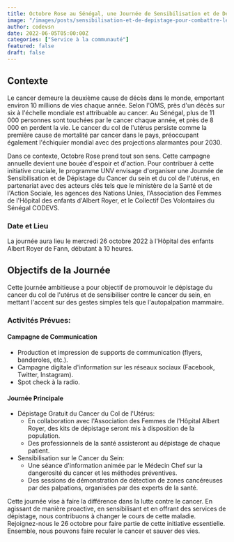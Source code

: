 ```yaml
---
title: Octobre Rose au Sénégal, une Journée de Sensibilisation et de Dépistage pour Combattre le Cancer
image: "/images/posts/sensibilisation-et-de-depistage-pour-combattre-le-cancer.jpg"
author: codevsn
date: 2022-06-05T05:00:00Z
categories: ["Service à la communauté"]
featured: false
draft: false
---
```


## Contexte

Le cancer demeure la deuxième cause de décès dans le monde, emportant environ 10 millions de vies chaque année. Selon l'OMS, près d'un décès sur six à l'échelle mondiale est attribuable au cancer. Au Sénégal, plus de 11 000 personnes sont touchées par le cancer chaque année, et près de 8 000 en perdent la vie. Le cancer du col de l'utérus persiste comme la première cause de mortalité par cancer dans le pays, préoccupant également l'échiquier mondial avec des projections alarmantes pour 2030.

Dans ce contexte, Octobre Rose prend tout son sens. Cette campagne annuelle devient une bouée d'espoir et d'action. Pour contribuer à cette initiative cruciale, le programme UNV envisage d'organiser une Journée de Sensibilisation et de Dépistage du Cancer du sein et du col de l'utérus, en partenariat avec des acteurs clés tels que le ministère de la Santé et de l'Action Sociale, les agences des Nations Unies, l'Association des Femmes de l'Hôpital des enfants d'Albert Royer, et le Collectif Des Volontaires du Sénégal CODEVS.

### Date et Lieu

La journée aura lieu le mercredi 26 octobre 2022 à l'Hôpital des enfants Albert Royer de Fann, débutant à 10 heures.

## Objectifs de la Journée

Cette journée ambitieuse a pour objectif de promouvoir le dépistage du cancer du col de l'utérus et de sensibiliser contre le cancer du sein, en mettant l'accent sur des gestes simples tels que l'autopalpation mammaire.

### Activités Prévues:

#### Campagne de Communication

- Production et impression de supports de communication (flyers, banderoles, etc.).
- Campagne digitale d'information sur les réseaux sociaux (Facebook, Twitter, Instagram).
- Spot check à la radio.

#### Journée Principale

- Dépistage Gratuit du Cancer du Col de l'Utérus:
  - En collaboration avec l'Association des Femmes de l'Hôpital Albert Royer, des kits de dépistage seront mis à disposition de la population.
  - Des professionnels de la santé assisteront au dépistage de chaque patient.
- Sensibilisation sur le Cancer du Sein:
  - Une séance d'information animée par le Médecin Chef sur la dangerosité du cancer et les méthodes préventives.
  - Des sessions de démonstration de détection de zones cancéreuses par des palpations, organisées par des experts de la santé.

Cette journée vise à faire la différence dans la lutte contre le cancer. En agissant de manière proactive, en sensibilisant et en offrant des services de dépistage, nous contribuons à changer le cours de cette maladie. Rejoignez-nous le 26 octobre pour faire partie de cette initiative essentielle. Ensemble, nous pouvons faire reculer le cancer et sauver des vies.